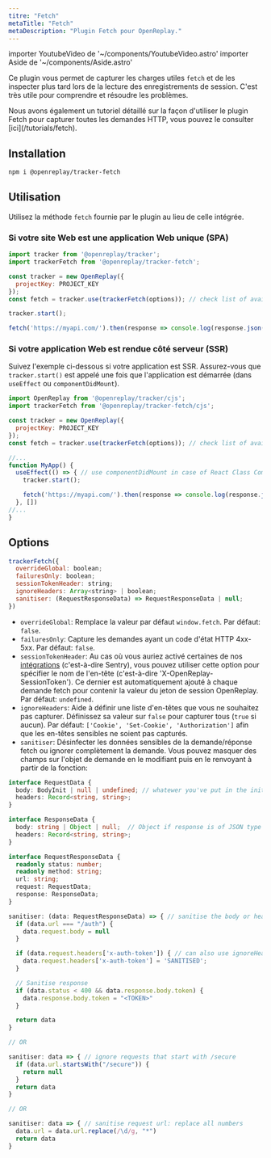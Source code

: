 ```yaml
---
titre: "Fetch"
metaTitle: "Fetch"
metaDescription: "Plugin Fetch pour OpenReplay."
---
```


importer YoutubeVideo de '~/components/YoutubeVideo.astro'
importer Aside de '~/components/Aside.astro'

Ce plugin vous permet de capturer les charges utiles `fetch` et de les inspecter plus tard lors de la lecture des enregistrements de session. C'est très utile pour comprendre et résoudre les problèmes.

<YoutubeVideo title="Regardez comment utiliser le plugin Fetch"
  description="Si vous n'aimez pas lire, vous pouvez suivre ce tutoriel vidéo vous montrant comment suivre les demandes réseau et désinfecter les données à l'intérieur d'eux en utilisant le plugin Fetch."
  videoURL="https://www.youtube.com/watch?v=YFCKstPZzZg"
  />

<Aside type="tip">
  Nous avons également un tutoriel détaillé sur la façon d'utiliser le plugin Fetch pour capturer toutes les demandes HTTP, vous pouvez le consulter [ici](/tutorials/fetch).
</Aside>


## Installation


```bash
npm i @openreplay/tracker-fetch
```


## Utilisation

Utilisez la méthode `fetch` fournie par le plugin au lieu de celle intégrée.

### Si votre site Web est une application Web unique (SPA)


```js
import tracker from '@openreplay/tracker';
import trackerFetch from '@openreplay/tracker-fetch';

const tracker = new OpenReplay({
  projectKey: PROJECT_KEY
});
const fetch = tracker.use(trackerFetch(options)); // check list of available options below

tracker.start();

fetch('https://myapi.com/').then(response => console.log(response.json()));
```


### Si votre application Web est rendue côté serveur (SSR)

Suivez l'exemple ci-dessous si votre application est SSR. Assurez-vous que `tracker.start()` est appelé une fois que l'application est démarrée (dans `useEffect` ou `componentDidMount`).


```js
import OpenReplay from '@openreplay/tracker/cjs';
import trackerFetch from '@openreplay/tracker-fetch/cjs';

const tracker = new OpenReplay({
  projectKey: PROJECT_KEY
});
const fetch = tracker.use(trackerFetch(options)); // check list of available options below

//...
function MyApp() {
  useEffect(() => { // use componentDidMount in case of React Class Component
    tracker.start();

    fetch('https://myapi.com/').then(response => console.log(response.json()));
  }, [])
//...
}

```


## Options


```js
trackerFetch({
  overrideGlobal: boolean;
  failuresOnly: boolean;
  sessionTokenHeader: string;
  ignoreHeaders: Array<string> | boolean;
  sanitiser: (RequestResponseData) => RequestResponseData | null;
})
```


- `overrideGlobal`: Remplace la valeur par défaut `window.fetch`. Par défaut: `false`.
- `failuresOnly`: Capture les demandes ayant un code d'état HTTP 4xx-5xx. Par défaut: `false`.
- `sessionTokenHeader`: Au cas où vous auriez activé certaines de nos [intégrations](/integrations) (c'est-à-dire Sentry), vous pouvez utiliser cette option pour spécifier le nom de l'en-tête (c'est-à-dire 'X-OpenReplay-SessionToken'). Ce dernier est automatiquement ajouté à chaque demande fetch pour contenir la valeur du jeton de session OpenReplay. Par défaut: `undefined`.
- `ignoreHeaders`: Aide à définir une liste d'en-têtes que vous ne souhaitez pas capturer. Définissez sa valeur sur `false` pour capturer tous (`true` si aucun). Par défaut: `['Cookie', 'Set-Cookie', 'Authorization']` afin que les en-têtes sensibles ne soient pas capturés.
- `sanitiser`: Désinfecter les données sensibles de la demande/réponse fetch ou ignorer complètement la demande. Vous pouvez masquer des champs sur l'objet de demande en le modifiant puis en le renvoyant à partir de la fonction:


```typescript
interface RequestData {
  body: BodyInit | null | undefined; // whatewer you've put in the init.body in fetch(url, init)
  headers: Record<string, string>;
}

interface ResponseData {
  body: string | Object | null;  // Object if response is of JSON type
  headers: Record<string, string>;
}

interface RequestResponseData {
  readonly status: number;
  readonly method: string;
  url: string;
  request: RequestData;
  response: ResponseData;
}

sanitiser: (data: RequestResponseData) => { // sanitise the body or headers
  if (data.url === "/auth") {
    data.request.body = null
  }

  if (data.request.headers['x-auth-token']) { // can also use ignoreHeaders option instead
    data.request.headers['x-auth-token'] = 'SANITISED';
  }

  // Sanitise response
  if (data.status < 400 && data.response.body.token) {
    data.response.body.token = "<TOKEN>"  
  }

  return data
}

// OR

sanitiser: data => { // ignore requests that start with /secure
  if (data.url.startsWith("/secure")) {
    return null
  }
  return data
}

// OR

sanitiser: data => { // sanitise request url: replace all numbers
  data.url = data.url.replace(/\d/g, "*")
  return data
}
```

